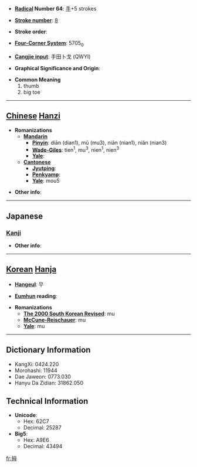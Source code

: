 * '''[[Wiktionary:Chinese radical index| Radical]] Number 64''': [[Wiktionary:Chinese radical index 手|手]]+5 strokes

* '''[[Wiktionary:Chinese total strokes index|Stroke number]]''': [[Wiktionary:Chinese total strokes index 8|8]]

* '''Stroke order''': 

* '''[[Wiktionary:Chinese four corner index|Four-Corner System]]''': 5705<sub>0</sub>

* '''[[Wiktionary:Chinese Cangjie index|Cangjie input]]''': 手田卜戈 (QWYI)

* '''Graphical Significance and Origin''': 

* '''Common Meaning'''
*#thumb
*# big toe


----

== [[Chinese]] [[Hanzi]] ==

* '''Romanizations'''
** '''[[Mandarin]]'''
*** '''[[Pinyin]]''': diān (dian1), mǔ (mu3), niān (nian1), niǎn (nian3)
*** '''[[Wade-Giles]]''': tien<sup>1</sup>, mu<sup>3</sup>, nien<sup>1</sup>, nien<sup>3</sup>
*** '''[[Yale]]''': 
** '''[[Cantonese]]'''
*** '''[[Jyutping]]''':
*** '''[[Penkyamp]]''': 
*** '''[[Yale]]''': mou5

* '''Other info''': 

----

==Japanese==
===[[Kanji]]===
{{kanji|on readings=[[ぼ]] (bo), [[ぼう]] (bō)
|kun readings=[[おやゆび]] (oyayubi)
}}

* '''Other info''':  

----

== [[Korean]] [[Hanja]] ==

* '''[[Hangeul]]''': 무

* '''[[Eumhun]] reading''': 

* '''Romanizations'''
** '''[[The 2000 South Korean Revised Romanization|The 2000 South Korean Revised]]''': mu
** '''[[McCune-Reischauer]]''': mu
** '''[[Yale]]''': mu

----

== Dictionary Information ==

* KangXi: 0424.220
* Morohashi: 11944
* Dae Jaweon: 0773.030
* Hanyu Da Zidian: 31862.050

== Technical Information ==

* '''Unicode''':
** Hex: 62C7
** Decimal: 25287
* '''Big5''':
** Hex: A9E6
** Decimal: 43494

[[fr:拇]]